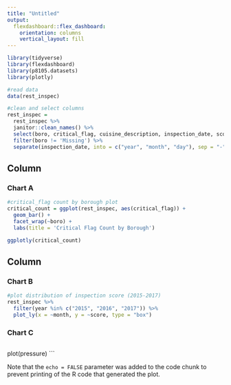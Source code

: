 ```yaml
---
title: "Untitled"
output: 
  flexdashboard::flex_dashboard:
    orientation: columns
    vertical_layout: fill
---
```


```r
library(tidyverse)
library(flexdashboard)
library(p8105.datasets)
library(plotly)
```

```r
#read data
data(rest_inspec)

#clean and select columns
rest_inspec = 
  rest_inspec %>% 
  janitor::clean_names() %>% 
  select(boro, critical_flag, cuisine_description, inspection_date, score, violation_code, zipcode) %>% 
  filter(boro != 'Missing') %>% 
  separate(inspection_date, into = c("year", "month", "day"), sep = "-")
```

Column {data-width=650}
-----------------------------------------------------------------------

### Chart A

```r
#critical_flag count by borough plot
critical_count = ggplot(rest_inspec, aes(critical_flag)) +
  geom_bar() +
  facet_wrap(~boro) +
  labs(title = 'Critical Flag Count by Borough')

ggplotly(critical_count)
```

Column {data-width=350}
-----------------------------------------------------------------------

### Chart B

```r
#plot distribution of inspection score (2015-2017)
rest_inspec %>% 
  filter(year %in% c("2015", "2016", "2017")) %>%
  plot_ly(x = ~month, y = ~score, type = "box")
```

### Chart C

```r

```
plot(pressure)
```

Note that the `echo = FALSE` parameter was added to the code chunk to prevent printing of the R code that generated the plot.

